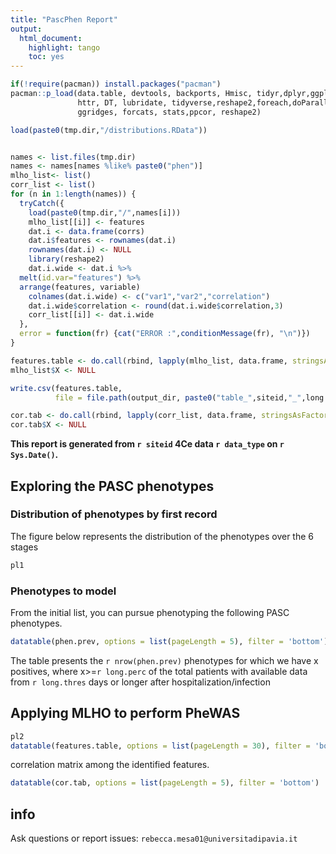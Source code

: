 ```yaml
---
title: "PascPhen Report"
output: 
  html_document: 
    highlight: tango
    toc: yes
---
```



```r
if(!require(pacman)) install.packages("pacman")
pacman::p_load(data.table, devtools, backports, Hmisc, tidyr,dplyr,ggplot2,plyr,scales,readr,Rmisc,
               httr, DT, lubridate, tidyverse,reshape2,foreach,doParallel,caret,gbm,lubridate,praznik,
               ggridges, forcats, stats,ppcor, reshape2)

load(paste0(tmp.dir,"/distributions.RData"))


names <- list.files(tmp.dir)
names <- names[names %like% paste0("phen")]
mlho_list<- list()
corr_list <- list()
for (n in 1:length(names)) {
  tryCatch({
    load(paste0(tmp.dir,"/",names[i]))
    mlho_list[[i]] <- features
    dat.i <- data.frame(corrs)
    dat.i$features <- rownames(dat.i)
    rownames(dat.i) <- NULL
    library(reshape2)
    dat.i.wide <- dat.i %>%
  melt(id.var="features") %>%
  arrange(features, variable)
    colnames(dat.i.wide) <- c("var1","var2","correlation")
    dat.i.wide$correlation <- round(dat.i.wide$correlation,3)
    corr_list[[i]] <- dat.i.wide
  }, 
  error = function(fr) {cat("ERROR :",conditionMessage(fr), "\n")})
}

features.table <- do.call(rbind, lapply(mlho_list, data.frame, stringsAsFactors=FALSE))
mlho_list$X <- NULL

write.csv(features.table, 
          file = file.path(output_dir, paste0("table_",siteid,"_",long.thres,"_",substr(long.perc,3,nchar(long.perc)),"_",gsub("\\.", "",data_type),"_", Sys.Date(),".csv")), row.names = FALSE)

cor.tab <- do.call(rbind, lapply(corr_list, data.frame, stringsAsFactors=FALSE))
cor.tab$X <- NULL
```
**This report is generated from  `r siteid` 4Ce data `r data_type` on `r Sys.Date()`.** 

## Exploring the PASC phenotypes

### Distribution of phenotypes by first record
The figure below represents the distribution of the phenotypes over the 6 stages

```r
pl1
```


### Phenotypes to model
From the initial list, you can pursue phenotyping the following PASC phenotypes.

```r
datatable(phen.prev, options = list(pageLength = 5), filter = 'bottom')
```
The table presents the `r nrow(phen.prev)` phenotypes for which we have x positives, where x>=`r long.perc` of the total patients with available data from `r long.thres` days or longer after hospitalization/infection

## Applying MLHO to perform PheWAS 
```r
pl2
datatable(features.table, options = list(pageLength = 30), filter = 'bottom')
```

correlation matrix among the identified features.
```r
datatable(cor.tab, options = list(pageLength = 5), filter = 'bottom')
```

## info
Ask questions or report issues: `rebecca.mesa01@universitadipavia.it`

